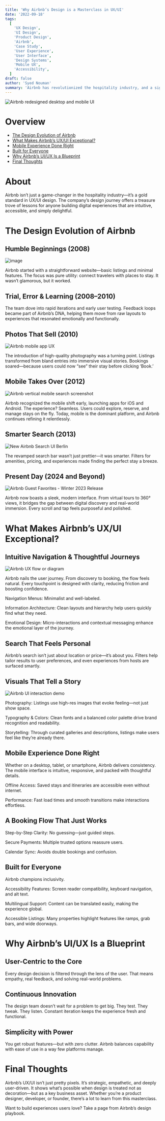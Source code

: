 ```yaml
---
title: 'Why Airbnb’s Design is a Masterclass in UX/UI'
date: '2022-09-18'
tags:
  [
    'UX Design',
    'UI Design',
    'Product Design',
    'Airbnb',
    'Case Study',
    'User Experience',
    'User Interface',
    'Design Systems',
    'Mobile UX',
    'Accessibility',
  ]
draft: false
author: 'Syed Nouman'
summary: 'Airbnb has revolutionized the hospitality industry, and a significant part of its success can be attributed to its exceptional user experience (UX) and user interface (UI) design.'
---
```


<div style={{ maxWidth: '1000px', margin: '2rem auto' }}>
  <img
    src="https://news.airbnb.com/wp-content/uploads/sites/4/2022/05/After_Desktop_Mobile.jpg?w=1000"
    alt="Airbnb redesigned desktop and mobile UI"
    style={{
      width: '100%',
      height: 'auto',
      borderRadius: '10px',
      boxShadow: '0 2px 14px rgba(0,0,0,0.1)',
    }}
  />
</div>

# Overview

- [The Design Evolution of Airbnb](#the-design-evolution-of-airbnb)
- [What Makes Airbnb’s UX/UI Exceptional?](#what-makes-airbnbs-uxui-exceptional)
- [Mobile Experience Done Right](#mobile-experience-done-right)
- [Built for Everyone](#built-for-everyone)
- [Why Airbnb’s UI/UX Is a Blueprint](#why-airbnbs-uiux-is-a-blueprint)
- [Final Thoughts](#final-thoughts)

# About

Airbnb isn’t just a game-changer in the hospitality industry—it’s a gold standard in UX/UI design. The company’s design journey offers a treasure trove of
lessons for anyone building digital experiences that are intuitive, accessible, and simply delightful.

# The Design Evolution of Airbnb

## Humble Beginnings (2008)

<div style={{ height: '300px', overflow: 'hidden', borderRadius: '10px' }}>
  <img
    src="https://images.unsplash.com/photo-1461749280684-dccba630e2f6?q=80&w=1469&auto=format&fit=crop"
    alt="image"
    style={{ width: '100%', height: '100%', objectFit: 'cover' }}
  />
</div>

Airbnb started with a straightforward website—basic listings and minimal features.
The focus was pure utility: connect travelers with places to stay. It wasn’t glamorous, but it worked.

## Trial, Error & Learning (2008–2010)

The team dove into rapid iterations and early user testing. Feedback loops became part of Airbnb’s DNA,
helping them move from raw layouts to experiences that resonated emotionally and functionally.

## Photos That Sell (2010)

<div style={{ height: '300px', overflow: 'hidden', borderRadius: '10px' }}>
  <img
    src="https://plus.unsplash.com/premium_photo-1684508638760-72ad80c0055f?q=80&w=1471&auto=format&fit=crop"
    alt="Airbnb mobile app UX"
    style={{ width: '100%', height: '100%', objectFit: 'cover' }}
  />
</div>

The introduction of high-quality photography was a turning point. Listings transformed from bland entries into immersive visual stories.
Bookings soared—because users could now “see” their stay before clicking ‘Book.’

## Mobile Takes Over (2012)

<div style={{ maxWidth: '400px', margin: '0 auto' }}>
  <img
    src="https://techcrunch.com/wp-content/uploads/2012/01/3_2_search_results.png"
    alt="Airbnb vertical mobile search screenshot"
    style={{
      width: '100%',
      height: 'auto',
      borderRadius: '8px',
      boxShadow: '0 2px 10px rgba(0,0,0,0.1)',
    }}
  />
</div>

Airbnb recognized the mobile shift early, launching apps for iOS and Android. The experience? Seamless. Users could explore, reserve, and manage stays on the fly.
Today, mobile is the dominant platform, and Airbnb continues refining it relentlessly.

## Smarter Search (2013)

<div style={{ maxWidth: '1000px', margin: '2rem auto' }}>
  <img
    src="https://techcrunch.com/wp-content/uploads/2013/10/new-search-berlin.png?resize=1200,579"
    alt="New Airbnb Search UI Berlin"
    style={{
      width: '100%',
      height: 'auto',
      borderRadius: '8px',
      boxShadow: '0 2px 12px rgba(0,0,0,0.1)',
    }}
  />
</div>

The revamped search bar wasn’t just prettier—it was smarter.
Filters for amenities, pricing, and experiences made finding the perfect stay a breeze.

## Present Day (2024 and Beyond)

<div style={{ maxWidth: '900px', margin: '2rem auto' }}>
  <img
    src="https://news.airbnb.com/wp-content/uploads/sites/4/2023/10/Guest-Favorites-2023-Winter-Release.jpg"
    alt="Airbnb Guest Favorites - Winter 2023 Release"
    style={{
      width: '100%',
      height: 'auto',
      borderRadius: '8px',
      boxShadow: '0 2px 12px rgba(0,0,0,0.1)',
    }}
  />
</div>

Airbnb now boasts a sleek, modern interface. From virtual tours to 360° views, it bridges the gap between digital discovery and real-world immersion.
Every scroll and tap feels purposeful and polished.

# What Makes Airbnb’s UX/UI Exceptional?

## Intuitive Navigation & Thoughtful Journeys

<div style={{ maxWidth: '800px', margin: '2rem auto' }}>
  <img
    src="https://miro.medium.com/v2/resize:fit:720/format:webp/1*ymyHT5Io8_RKtldUKtqEeA.png"
    alt="Airbnb UX flow or diagram"
    style={{
      width: '100%',
      height: 'auto',
      borderRadius: '6px',
      boxShadow: '0 2px 10px rgba(0,0,0,0.08)',
    }}
  />
</div>

Airbnb nails the user journey. From discovery to booking, the flow feels natural.
Every touchpoint is designed with clarity, reducing friction and boosting confidence.

Navigation Menus: Minimalist and well-labeled.

Information Architecture: Clean layouts and hierarchy help users quickly find what they need.

Emotional Design: Micro-interactions and contextual messaging enhance the emotional layer of the journey.

## Search That Feels Personal

Airbnb’s search isn’t just about location or price—it’s about you.
Filters help tailor results to user preferences, and even experiences from hosts are surfaced smartly.

## Visuals That Tell a Story

<div style={{ maxWidth: '720px', margin: '2rem auto' }}>
  <img
    src="https://miro.medium.com/v2/resize:fit:720/format:webp/0*wwPlGT11ZDNncJas.gif"
    alt="Airbnb UI interaction demo"
    style={{
      width: '100%',
      height: 'auto',
      borderRadius: '8px',
      boxShadow: '0 2px 12px rgba(0,0,0,0.1)',
    }}
  />
</div>

Photography: Listings use high-res images that evoke feeling—not just show space.

Typography & Colors: Clean fonts and a balanced color palette drive brand recognition and readability.

Storytelling: Through curated galleries and descriptions, listings make users feel like they’re already there.

## Mobile Experience Done Right

Whether on a desktop, tablet, or smartphone, Airbnb delivers consistency.
The mobile interface is intuitive, responsive, and packed with thoughtful details.

Offline Access: Saved stays and itineraries are accessible even without internet.

Performance: Fast load times and smooth transitions make interactions effortless.

## A Booking Flow That Just Works

Step-by-Step Clarity: No guessing—just guided steps.

Secure Payments: Multiple trusted options reassure users.

Calendar Sync: Avoids double bookings and confusion.

## Built for Everyone

Airbnb champions inclusivity.

Accessibility Features: Screen reader compatibility, keyboard navigation, and alt text.

Multilingual Support: Content can be translated easily, making the experience global.

Accessible Listings: Many properties highlight features like ramps, grab bars, and wide doorways.

# Why Airbnb’s UI/UX Is a Blueprint

## User-Centric to the Core

Every design decision is filtered through the lens of the user.
That means empathy, real feedback, and solving real-world problems.

## Continuous Innovation

The design team doesn’t wait for a problem to get big. They test. They tweak. They listen.
Constant iteration keeps the experience fresh and functional.

## Simplicity with Power

You get robust features—but with zero clutter.
Airbnb balances capability with ease of use in a way few platforms manage.

# Final Thoughts

Airbnb’s UX/UI isn’t just pretty pixels. It’s strategic, empathetic, and deeply user-driven. It shows what’s possible when design is treated not as decoration—but as a key business asset. Whether you’re a product designer, developer, or founder, there’s a lot to learn from this masterclass.

Want to build experiences users love? Take a page from Airbnb’s design playbook.
